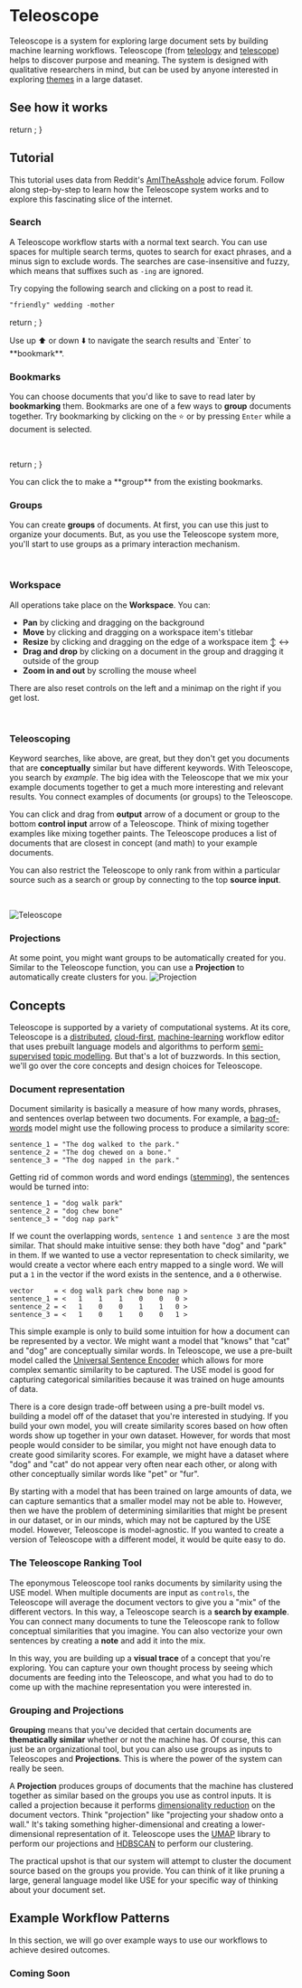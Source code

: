 # Teleoscope

Teleoscope is a system for exploring large document sets by building machine learning workflows. Teleoscope (from [teleology](https://en.wikipedia.org/wiki/Teleology) and [telescope](https://en.wikipedia.org/wiki/Telescope)) helps to discover purpose and meaning. The system is designed with qualitative researchers in mind, but can be used by anyone interested in exploring [themes](https://en.wikipedia.org/wiki/Thematic_analysis) in a large dataset.



## See how it works
  return <YouTubeEmbed />;
}

<MakeYouTube />


## Tutorial

This tutorial uses data from Reddit's [AmITheAsshole](https://www.reddit.com/r/AmItheAsshole/) advice forum. Follow along step-by-step to learn how the Teleoscope system works and to explore this fascinating slice of the internet.

### Search

A Teleoscope workflow starts with a normal text search. You can use spaces for multiple search terms, quotes to search for exact phrases, and a minus sign to exclude words. The searches are case-insensitive and fuzzy, which means that suffixes such as `-ing` are ignored.

Try copying the following search and clicking on a post to read it.

```markdown copy
"friendly" wedding -mother
```

  return <Demo type={props.type} />;
}

<MakeDemo type="Search" />


<Callout emoji="💡">
  Use up ⬆️ or down ⬇️ to navigate the search results and `Enter` to
  **bookmark**.
</Callout>

### Bookmarks

You can choose documents that you'd like to save to read later by **bookmarking** them. Bookmarks are one of a few ways to **group** documents together. Try bookmarking by clicking on the ⭐ or by pressing `Enter` while a document is selected.

<br />

<MakeDemo type="Bookmarks" />

  return <GroupWorkIcon />;
}

<Callout emoji="💡">
  You can click the <GroupIcon /> to make a **group** from the existing
  bookmarks.
</Callout>

### Groups

You can create **groups** of documents. At first, you can use this just to organize your documents. But, as you use the Teleoscope system more, you'll start to use groups as a primary interaction mechanism.

<br />
<MakeDemo type="Groups" />








### Workspace

All operations take place on the **Workspace**. You can:

- **Pan** by clicking and dragging on the background <PanToolIcon />
- **Move** by clicking and dragging on a workspace item's titlebar <ControlCameraIcon />
- **Resize** by clicking and dragging on the edge of a workspace item ↕️ ↔️
- **Drag and drop** by clicking on a document in the group and dragging it outside of the group <ReadMoreIcon />
- **Zoom in and out** by scrolling the mouse wheel <RotateRightIcon />

There are also reset controls <AllOutIcon /> on the left and a minimap <MapIcon /> on the right if you get lost.

<br />

<MakeDemo type="Workspace" />

### Teleoscoping

Keyword searches, like above, are great, but they don't get you documents that are **conceptually** similar but have different keywords. With Teleoscope, you search by _example_. The big idea with the Teleoscope that we mix your example documents together to get a much more interesting and relevant results. You connect examples of documents (or groups) to the Teleoscope.

You can click and drag from **output** arrow of a document or group to the bottom **control input** arrow of a Teleoscope. Think of mixing together examples like mixing together paints. The Teleoscope produces a list of documents that are closest in concept (and math) to your example documents.

You can also restrict the Teleoscope to only rank from within a particular source such as a search or group by connecting to the top **source input**.

<br />

![Teleoscope](/teleoscope.gif)

### Projections

At some point, you might want groups to be automatically created for you. Similar to the Teleoscope function, you can use a **Projection** to automatically create clusters for you.
![Projection](/projection.gif)

## Concepts
Teleoscope is supported by a variety of computational systems. At its core, Teleoscope is a [distributed](https://en.wikipedia.org/wiki/Distributed_computing), [cloud-first](https://en.wikipedia.org/wiki/Cloud_computing), [machine-learning](https://en.wikipedia.org/wiki/Machine_learning) workflow editor that uses prebuilt language models and algorithms to perform [semi-supervised](https://en.wikipedia.org/wiki/Weak_supervision) [topic modelling](https://en.wikipedia.org/wiki/Topic_model). But that's a lot of buzzwords. In this section, we'll go over the core concepts and design choices for Teleoscope.

### Document representation
Document similarity is basically a measure of how many words, phrases, and sentences overlap between two documents. For example, a [bag-of-words](https://en.wikipedia.org/wiki/Bag-of-words_model) model might use the following process to produce a similarity score:

```
sentence_1 = "The dog walked to the park."
sentence_2 = "The dog chewed on a bone."
sentence_3 = "The dog napped in the park."
```

Getting rid of common words and word endings ([stemming](https://en.wikipedia.org/wiki/Stemming)), the sentences would be turned into:

```
sentence_1 = "dog walk park"
sentence_2 = "dog chew bone"
sentence_3 = "dog nap park"
```

If we count the overlapping words, `sentence 1` and `sentence 3` are the most similar. That should make intuitive sense: they both have "dog" and "park" in them. If we wanted to use a vector representation to check similarity, we would create a vector where each entry mapped to a single word. We will put a `1` in the vector if the word exists in the sentence, and a `0` otherwise.

```
vector     = < dog walk park chew bone nap >
sentence_1 = <   1    1    1    0    0   0 >
sentence_2 = <   1    0    0    1    1   0 >
sentence_3 = <   1    0    1    0    0   1 >
```

This simple example is only to build some intuition for how a document can be represented by a vector. We might want a model that "knows" that "cat" and "dog" are conceptually similar words. In Teleoscope, we use a pre-built model called the [Universal Sentence Encoder](https://www.tensorflow.org/hub/tutorials/semantic_similarity_with_tf_hub_universal_encoder) which allows for more complex semantic similarity to be captured. The USE model is good for capturing categorical similarities because it was trained on huge amounts of data. 

There is a core design trade-off between using a pre-built model vs. building a model off of the dataset that you're interested in studying. If you build your own model, you will create similarity scores based on how often words show up together in your own dataset. However, for words that most people would consider to be similar, you might not have enough data to create good similarity scores. For example, we might have a dataset where "dog" and "cat" do not appear very often near each other, or along with other conceptually similar words like "pet" or "fur". 

By starting with a model that has been trained on large amounts of data, we can capture semantics that a smaller model may not be able to. However, then we have the problem of determining similarities that might be present in our dataset, or in our minds, which may not be captured by the USE model. However, Teleoscope is model-agnostic. If you wanted to create a version of Teleoscope with a different model, it would be quite easy to do.


### The Teleoscope Ranking Tool
The eponymous Teleoscope tool ranks documents by similarity using the USE model. When multiple documents are input as `controls`, the Teleoscope will average the document vectors to give you a "mix" of the different vectors. In this way, a Teleoscope search is a **search by example**. You can connect many documents to tune the Teleoscope rank to follow conceptual similarities that you imagine. You can also vectorize your own sentences by creating a **note** and add it into the mix. 

In this way, you are building up a **visual trace** of a concept that you're exploring. You can capture your own thought process by seeing which documents are feeding into the Teleoscope, and what you had to do to come up with the machine representation you were interested in.

### Grouping and Projections
**Grouping** means that you've decided that certain documents are **thematically similar** whether or not the machine has. Of course, this can just be an organizational tool, but you can also use groups as inputs to Teleoscopes and **Projections**. This is where the power of the system can really be seen. 

A **Projection** produces groups of documents that the machine has clustered together as similar based on the groups you use as control inputs. It is called a projection because it performs [dimensionality reduction](https://en.wikipedia.org/wiki/Dimensionality_reduction) on the document vectors. Think "projection" like "projecting your shadow onto a wall." It's taking something higher-dimensional and creating a lower-dimensional representation of it. Teleoscope uses the [UMAP](https://umap-learn.readthedocs.io/en/latest/) library to perform our projections and [HDBSCAN](https://hdbscan.readthedocs.io/en/latest/how_hdbscan_works.html) to perform our clustering.

The practical upshot is that our system will attempt to cluster the document source based on the groups you provide. You can think of it like pruning a large, general language model like USE for your specific way of thinking about your document set.


## Example Workflow Patterns 

In this section, we will go over example ways to use our workflows to achieve desired outcomes.

### Coming Soon




